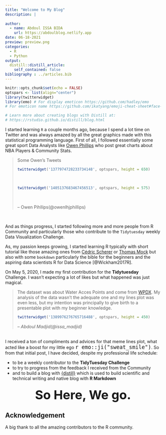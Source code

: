 ```yaml
---
title: "Welcome to My Blog"
description: |
 
author:
  - name: Abdoul ISSA BIDA 
    url: https://abdoulblog.netlify.app
date: 06-18-2021
preview: preview.png
categories: 
  - R 
  - Python
output:
  distill::distill_article:
    self_contained: false
bibliography : ../articles.bib
---
```


```r
knitr::opts_chunk$set(echo = FALSE)
optspars <- list(align="center")
library(twitterwidget)
library(emo) # For display emoticon https://github.com/hadley/emo
# For emoticon name https://github.com/ikatyang/emoji-cheat-sheet#face-smiling 

# Learn more about creating blogs with Distill at:
# https://rstudio.github.io/distill/blog.html

```

I  started learning `R` a couple months ago, because I spend a lot time on Twitter and was always amazed by  all the great graphics  made with this statistical programming language. 
First of all, I followed essentially some great sport Data Analysts like [Owen Phillips](https://twitter.com/owenlhjphillips) who post great charts about NBA Players & Community Stats. 

<blockquote>
<p>Some Owen's Tweets</p>
<div>
```r
twitterwidget('1377974728233734148', optspars, height = 650)
```
</div><br>

<div>
```r
twitterwidget('1405137683467456513', optspars, height = 575)
```
</div><br>

-- Owen Pihllips(\@owenlhjphillips)
</blockquote>
<br>

And as things progress, I started following more and more people from R Community and particularly those who contribute to the `Tidytuesday` weekly Data Visualization Challenge.

As, my passion keeps growing, I started learning R typically with short tutorial like those amazing ones from [Cédric Scherer](https://www.cedricscherer.com/2019/08/05/a-ggplot2-tutorial-for-beautiful-plotting-in-r/?s=09) or [Thomas Mock](https://themockup.blog/) but also with some `bookdown` particularly the bible  for the beginners and the aspiring data scientists R for Data Science [@Wickham2017R].


On May 5, 2020, I made my first contribution for the **Tidytuesday** Challenge. I wasn't expecting a lot of likes but what happened was just magical.

<blockquote>
The dataset was about Water Acces Points and come from [WPDX](https://www.waterpointdata.org/). 
My analysis of the data wasn't the adequate one and my lines plot was even less, but my intention was principally to give birth to a presentable plot with my beginner knowledge.

```r
twitterwidget('1389976276765716488', optspars, height = 450)
```
-- <cite>Abdoul Madjid(\@issa_madjid)</cite>
</blockquote>
<br>
I received a ton of compliments and advices for that meme lines plot, what acted like a boost for my little ego <span style ="font-size: 1.25rem">`r emo::ji("sweat_smile")`</span>. So from that initial post, I have decided, despite my professional life schedule:

- to be a  weekly contributor to the **TidyTuesday Challenge** 
- to try to progress from the feedback I received from the Community
- and to build a blog with [{distill}](https://rstudio.github.io/distill/) which is used to build scientific and technical writing and native blog with **R Markdown**



<div style = "margin-top: 20px;text-align:center;font-weight:bold; font-size : 2.5rem !important;">So Here, We go. </div>

## Acknowledgement {.appendix}
A big thank to all the amazing contributors to the R community.
